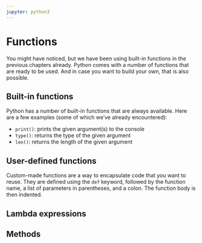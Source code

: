 ```yaml
---
jupyter: python3
---
```


# Functions

You might have noticed, but we have been using built-in functions in the previous chapters already. Python comes with a number of functions that are ready to be used. And in case you want to build your own, that is also possible. 

## Built-in functions

Python has a number of built-in functions that are always available. Here are a few examples (some of which we've already encountered):

- `print()`: prints the given argument(s) to the console
- `type()`: returns the type of the given argument
- `len()`: returns the length of the given argument

## User-defined functions

Custom-made functions are a way to encapsulate code that you want to reuse. They are defined using the `def` keyword, followed by the function name, a list of parameters in parentheses, and a colon. The function body is then indented.

## Lambda expressions

## Methods